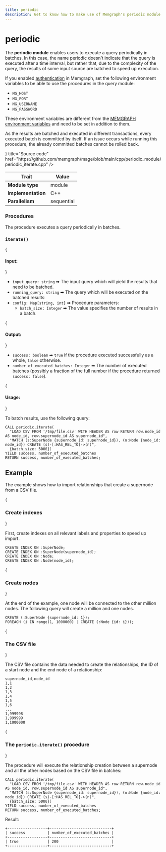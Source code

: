 ```yaml
---
title: periodic
description: Get to know how to make use of Memgraph's periodic module to execute a query periodically in batches. Take your graphs to the next level with our documentation and tutorials. 
---
```



# periodic

The **periodic module** enables users to execute a query periodically in
batches. In this case, the name periodic doesn't indicate that the query is
executed after a time interval, but rather that, due to the complexity of the
query, the results of some input source are batched to speed up execution.

<Callout type="info">

If you enabled [authentication](/configuration/security#creating-users) in
Memgraph, set the following environment variables to be able to use the
procedures in the query module: 

- `MG_HOST`
- `MG_PORT`
- `MG_USERNAME`
- `MG_PASSWORD`

These environment variables are different from the [MEMGRAPH environment
variables](/configuration/configuration-settings#environment-variables) and need
to be set in addition to them. 

</Callout>

<Callout type="warning">

As the results are batched and executed in different transactions, every
executed batch is committed by itself. If an issue occurs while running this
procedure, the already committed batches cannot be rolled back.

</Callout>

<Cards>
  <Card
    icon={<GitHub />}
    title="Source code"
    href="https://github.com/memgraph/mage/blob/main/cpp/periodic_module/periodic_iterate.cpp"
  />
</Cards>

| Trait               | Value            |
| ------------------- | ---------------- |
| **Module type**     | module           |
| **Implementation**  | C++              |
| **Parallelism**     | sequential       |

### Procedures

The procedure executes a query periodically in batches.

### `iterate()`

{<h4> Input: </h4>}

- `input_query: string` ➡ The input query which will yield the results that need to be batched.
- `running_query: string` ➡ The query which will be executed on the batched results:
- `config: Map[string, int]` ➡ Procedure parameters:
  - `batch_size: Integer` ➡ The value specifies the number of results in a batch.

{<h4> Output: </h4>}

- `success: boolean` ➡ `true` if the procedure executed successfully as a whole, `false` otherwise.
- `number_of_executed_batches: Integer` ➡ The number of executed batches (possibly a fraction of the full number if the procedure returned `success: false`).

{<h4> Usage: </h4>}

To batch results, use the following query:

```cypher
CALL periodic.iterate(
  "LOAD CSV FROM '/tmp/file.csv' WITH HEADER AS row RETURN row.node_id AS node_id, row.supernode_id AS supernode_id", 
  "MATCH (s:SuperNode {supernode_id: supernode_id}), (n:Node {node_id: node_id}) CREATE (s)-[:HAS_REL_TO]->(n)", 
  {batch_size: 5000}) 
YIELD success, number_of_executed_batches
RETURN success, number_of_executed_batches;
```

## Example

The example shows how to import relationships that create a supernode from a CSV
file.

<Steps>

{<h3> Create indexes </h3>} 

First, create indexes on all relevant labels and properties to speed up import.

```cypher
CREATE INDEX ON :SuperNode;
CREATE INDEX ON :SuperNode(supernode_id);
CREATE INDEX ON :Node;
CREATE INDEX ON :Node(node_id);
```

{<h3> Create nodes </h3>} 

At the end of the example, one node will be connected to the other million
nodes. The following query will create a million and one nodes.

```
CREATE (:SuperNode {supernode_id: 1});
FOREACH (i IN range(1, 1000000) | CREATE (:Node {id: i}));
```

{<h3> The CSV file </h3>} 

The CSV file contains the data needed to create the relationships, the ID of a
start node and the end node of a relationship:

```cypher
supernode_id,node_id
1,1
1,2
1,3
1,4
1,5
1,6
...
1,999998
1,999999
1,1000000
```

{<h3> The `periodic.iterate()` procedure </h3>} 

The procedure will execute the relationship creation between a supernode and all
the other nodes based on the CSV file in batches:

```cypher
CALL periodic.iterate(
  "LOAD CSV FROM '/tmp/file.csv' WITH HEADER AS row RETURN row.node_id AS node_id, row.supernode_id AS supernode_id",
  "MATCH (s:SuperNode {supernode_id: supernode_id}), (n:Node {node_id: node_id}) CREATE (s)-[:HAS_REL_TO]->(n)",
  {batch_size: 5000})
YIELD success, number_of_executed_batches
RETURN success, number_of_executed_batches;
```

Result: 

```plaintext
+------------------+----------------------------+
| success          | number_of_executed_batches |
+------------------+----------------------------+
| true             | 200                        |
+------------------+----------------------------+

```
</Steps>
